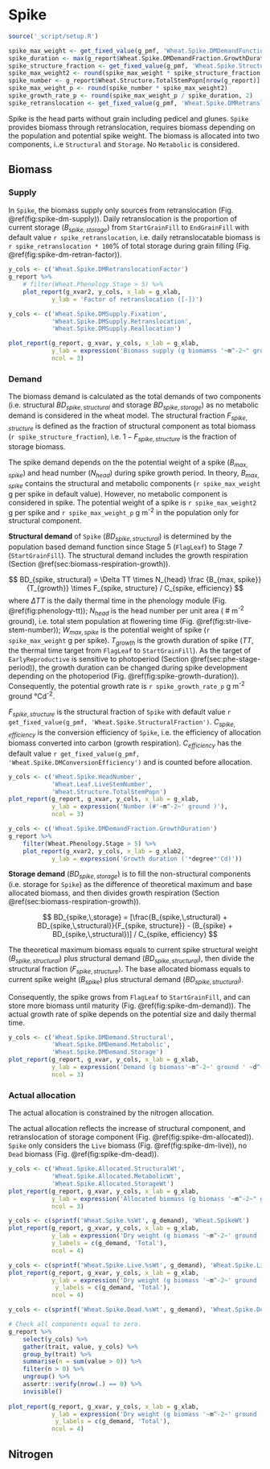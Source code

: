# Spike {#cha:spike}


```r
source('_script/setup.R')
```

```r
spike_max_weight <- get_fixed_value(g_pmf, 'Wheat.Spike.DMDemandFunction.MaximumOrganWt')
spike_duration <- max(g_report$Wheat.Spike.DMDemandFraction.GrowthDuration)
spike_structure_fraction <- get_fixed_value(g_pmf, 'Wheat.Spike.StructuralFraction')
spike_max_weight2 <- round(spike_max_weight * spike_structure_fraction, 2)
spike_number <- g_report$Wheat.Structure.TotalStemPopn[nrow(g_report)]
spike_max_weight_p <- round(spike_number * spike_max_weight2)
spike_growth_rate_p <- round(spike_max_weight_p / spike_duration, 2)
spike_retranslocation <- get_fixed_value(g_pmf, 'Wheat.Spike.DMRetranslocationFactor.ReproductiveGrowth.DMRetranslocationFactor')

```


Spike is the head parts without grain including pedicel and glunes. `Spike` provides biomass through retranslocation, requires biomass depending on the population and potential spike weight. The biomass is allocated into two components, i..e `Structural` and `Storage`. No `Metabolic` is considered.

## Biomass {#sec:spike-biomass}

### Supply {#sec:spike-dm-supply}

In `Spike`, the biomass supply only sources from retranslocation (Fig. \@ref(fig:spike-dm-supply)). Daily retranslocation is the proportion of current storage ($B_{spike, storage}$) from `StartGrainFill` to `EndGrainFill` with default value `r spike_retranslocation`, i.e. daily retranslocatable biomass is `r spike_retranslocation * 100`% of total storage during grain filling (Fig. \@ref(fig:spike-dm-retran-factor)).


<div class="fig-input">
```r

y_cols <- c('Wheat.Spike.DMRetranslocationFactor')
g_report %>% 
    # filter(Wheat.Phenology.Stage > 5) %>% 
    plot_report(g_xvar2, y_cols, x_lab = g_xlab,
            y_lab = 'Factor of retranslocation ([-])')
```
</div>



<div class="fig-output">
```r
y_cols <- c('Wheat.Spike.DMSupply.Fixation',
            'Wheat.Spike.DMSupply.Retranslocation',
            'Wheat.Spike.DMSupply.Reallocation')

plot_report(g_report, g_xvar, y_cols, x_lab = g_xlab, 
            y_lab = expression('Biomass supply (g biomamss '~m^-2~" ground "~d^-1~')'),
            ncol = 3)

```
</div>


### Demand {#spike-dm-demand}



The biomass demand is calculated as the total demands of two components (i.e. structural $BD_{spike,\,structural}$ and storage $BD_{spike,\,storage}$) as no metabolic demand is considered in the wheat model. The structural fraction $F_{spike, structure}$ is defined as the fraction of structural component as total biomass (`r spike_structure_fraction`), i.e. $1-F_{spike, structure}$ is the fraction of storage biomass.  

The spike demand depends on the the potential weight of a spike ($B_{max, spike}$) and head number ($N_{head}$) during spike growth period. In theory, $B_{max, spike}$ contains the structural and metabolic components (`r spike_max_weight` g per spike in default value). However, no metabolic component is considered in spike. The potential weight of a spike is `r spike_max_weight2` g per spike and `r spike_max_weight_p` g m^-2^ in the population only for structural component.


**Structural demand** of `Spike` ($BD_{spike, structural}$) is determined by the population based demand function since Stage 5 (`FlagLeaf`) to Stage 7 (`StartGrainFill`). The structural demand includes the growth respiration (Section \@ref(sec:biomass-respiration-growth)). 

$$
BD_{spike, structural} = \Delta TT \times N_{head} \frac {B_{max, spike}}{T_{growth}} \times F_{spike, structure} / C_{spike, efficiency}
$$
where $\Delta TT$ is the daily thermal time in the phenology module (Fig. \@ref(fig:phenology-tt)); $N_{head}$ is the head number per unit area ( # m^-2^ ground), i.e. total stem population at flowering time (Fig. \@ref(fig:str-live-stem-number)); $W_{max, spike}$ is the potential weight of spike (`r spike_max_weight` g per spike). $T_{growth}$ is the growth duration of spike ($TT$, the thermal time target from `FlagLeaf` to `StartGrainFill`). As the target of `EarlyReproductive` is sensitive to photoperiod (Section \@ref(sec:phe-stage-period)), the growth duration can be changed during spike development depending on the photoperiod (Fig. \@ref(fig:spike-growth-duration)). Consequently, the potential growth rate is `r spike_growth_rate_p` g m^-2^ ground &deg;Cd^-2^.

$F_{spike, structure}$ is the structural fraction of `Spike` with default value `r get_fixed_value(g_pmf, 'Wheat.Spike.StructuralFraction')`. $C_{spike,efficiency}$ is the conversion efficiency of `Spike`, i.e. the efficiency of allocation biomass converted into carbon (growth respiration). $C_{efficiency}$ has the default value `r get_fixed_value(g_pmf, 'Wheat.Spike.DMConversionEfficiency')` and is counted before allocation. 


<div class="fig-output">
```r
y_cols <- c('Wheat.Spike.HeadNumber',
            'Wheat.Leaf.LiveStemNumber',
            'Wheat.Structure.TotalStemPopn')
plot_report(g_report, g_xvar, y_cols, x_lab = g_xlab, 
            y_lab = expression('Number (#'~m^-2~' ground )'),
            ncol = 3)
```
</div>


<div class="fig-input">
```r
y_cols <- c('Wheat.Spike.DMDemandFraction.GrowthDuration')
g_report %>% 
    filter(Wheat.Phenology.Stage > 5) %>% 
    plot_report(g_xvar2, y_cols, x_lab = g_xlab2,
            y_lab = expression('Growth duration ('*degree*'Cd)'))
```
</div>


**Storage demand** ($BD_{spike,\,storage}$) is to fill the non-structural components (i.e. storage for `Spike`) as the difference of theoretical maximum and base allocated biomass, and then divides growth respiration (Section \@ref(sec:biomass-respiration-growth)). 

$$
BD_{spike,\,storage} = [\frac{B_{spike,\,structural} + BD_{spike,\,structural}}{F_{spike, structure}} - (B_{spike} + BD_{spike,\,structural})] / C_{spike, efficiency}
$$

The theoretical maximum biomass equals to current spike structural weight ($B_{spike,\,structural}$) plus structural demand ($BD_{spike,\,structural}$), then divide the structural fraction ($F_{spike, structure}$). The base allocated biomass equals to current spike weight ($B_{spike}$) plus structural demand ($BD_{spike,\,structural}$). 

Consequently, the spike grows from `FlagLeaf` to `StartGrainFill`, and can store more biomass until maturity (Fig. \@ref(fig:spike-dm-demand)). The actual growth rate of spike depends on the potential size and daily thermal time. 

<div class="fig-output">
```r
y_cols <- c('Wheat.Spike.DMDemand.Structural',
            'Wheat.Spike.DMDemand.Metabolic',
            'Wheat.Spike.DMDemand.Storage')
plot_report(g_report, g_xvar, y_cols, x_lab = g_xlab, 
            y_lab = expression('Demand (g biomass'~m^-2~' ground ' ~d^-1~')'),
            ncol = 3)
```
</div>


### Actual allocation {#spike-dm-allocation}

The actual allocation is constrained by the nitrogen allocation. 


The actual allocation reflects the increase of structural component, and retranslocation of storage component (Fig. \@ref(fig:spike-dm-allocated)). `Spike` only considers the `Live` biomass (Fig. \@ref(fig:spike-dm-live)), no `Dead` biomass (Fig. \@ref(fig:spike-dm-dead)).


<div class="fig-output">
```r
y_cols <- c('Wheat.Spike.Allocated.StructuralWt',
            'Wheat.Spike.Allocated.MetabolicWt',
            'Wheat.Spike.Allocated.StorageWt')
plot_report(g_report, g_xvar, y_cols, x_lab = g_xlab, 
            y_lab = expression('Allocated biomass (g biomass '~m^-2~" ground "~d^-1~')'), 
            ncol = 3)

```
</div>



<div class="fig-output">
```r
y_cols <- c(sprintf('Wheat.Spike.%sWt', g_demand), 'Wheat.SpikeWt')
plot_report(g_report, g_xvar, y_cols, x_lab = g_xlab, 
            y_lab = expression('Dry weight (g biomass '~m^-2~' ground '~d^-1~')'),
            y_labels = c(g_demand, 'Total'),
            ncol = 4)

```
</div>



<div class="fig-output">
```r
y_cols <- c(sprintf('Wheat.Spike.Live.%sWt', g_demand), 'Wheat.Spike.LiveWt')
plot_report(g_report, g_xvar, y_cols, x_lab = g_xlab, 
            y_lab = expression('Dry weight (g biomass '~m^-2~' ground '~d^-1~')'),
             y_labels = c(g_demand, 'Total'),
            ncol = 4)
```
</div>

<div class="fig-output">
```r
y_cols <- c(sprintf('Wheat.Spike.Dead.%sWt', g_demand), 'Wheat.Spike.DeadWt')

# Check all components equal to zero.
g_report %>% 
    select(y_cols) %>% 
    gather(trait, value, y_cols) %>% 
    group_by(trait) %>% 
    summarise(n = sum(value > 0)) %>% 
    filter(n > 0) %>% 
    ungroup() %>% 
    assertr::verify(nrow(.) == 0) %>% 
    invisible()
    
plot_report(g_report, g_xvar, y_cols, x_lab = g_xlab, 
            y_lab = expression('Dry weight (g biomass '~m^-2~' ground '~d^-1~')'),
             y_labels = c(g_demand, 'Total'),
            ncol = 4)
```
</div>



## Nitrogen {#sec:spike-nitrogen}

